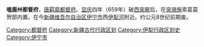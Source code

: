 '''嗢鹿州都督府'''，[[唐朝|唐]][[羁縻|羁縻]][[都督府|都督府]]。[[显庆|显庆]]四年（659年）破[[西突厥|西突厥]]后，在[[突骑施|突骑施]]索葛莫贺部内置。在今[[新疆维吾尔自治区|新疆维吾尔自治区]][[伊宁市|伊宁市]]西[[伊犁河|伊犁河]]附近。约公元8世纪前期废。

{{唐朝行政区划小作品}}
[[Category:都督府|Category:都督府]] 
[[Category:新疆古代行政区划|Category:新疆古代行政区划]] 
[[Category:伊犁行政区划史|Category:伊犁行政区划史]]
[[Category:伊宁市|Category:伊宁市]]